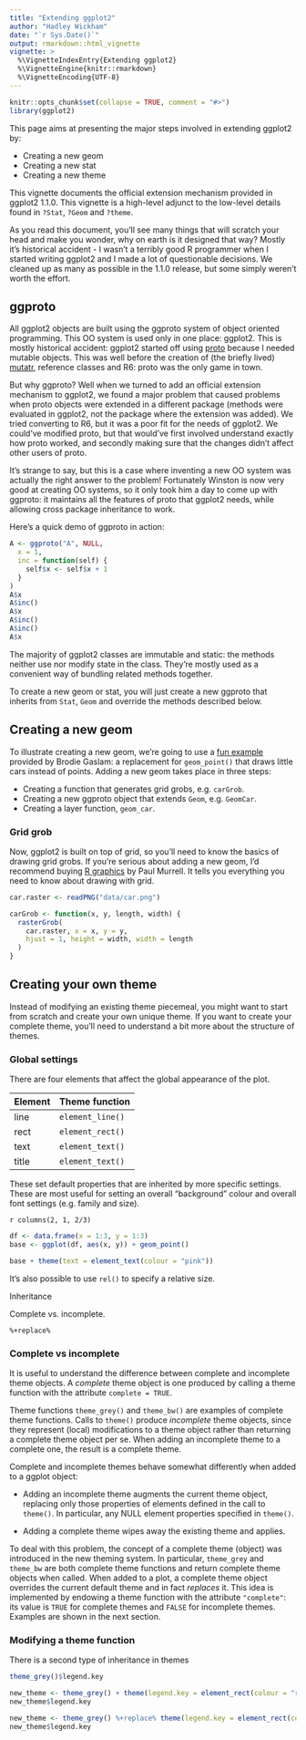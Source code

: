 ```yaml
---
title: "Extending ggplot2"
author: "Hadley Wickham"
date: "`r Sys.Date()`"
output: rmarkdown::html_vignette
vignette: >
  %\VignetteIndexEntry{Extending ggplot2}
  %\VignetteEngine{knitr::rmarkdown}
  %\VignetteEncoding{UTF-8}
---
```


```r
knitr::opts_chunk$set(collapse = TRUE, comment = "#>")
library(ggplot2)
```

This page aims at presenting the major steps involved in extending ggplot2 by:

* Creating a new geom
* Creating a new stat
* Creating a new theme

This vignette documents the official extension mechanism provided in ggplot2 1.1.0. This vignette is a high-level adjunct to the low-level details found in `?Stat`, `?Geom` and `?theme`.

As you read this document, you'll see many things that will scratch your head and make you wonder, why on earth is it designed that way? Mostly it's historical accident - I wasn't a terribly good R programmer when I started writing ggplot2 and I made a lot of questionable decisions. We cleaned up as many as possible in the 1.1.0 release, but some simply weren't worth the effort.

## ggproto

All ggplot2 objects are built using the ggproto system of object oriented programming. This OO system is used only in one place: ggplot2. This is mostly historical accident: ggplot2 started off using [proto](https://cran.r-project.org/web/packages/proto) because I needed mutable objects. This was well before the creation of (the briefly lived) [mutatr](http://vita.had.co.nz/papers/mutatr.html), reference classes and R6: proto was the only game in town.

But why ggproto? Well when we turned to add an official extension mechanism to ggplot2, we found a major problem that caused problems when proto objects were extended in a different package (methods were evaluated in ggplot2, not the package where the extension was added). We tried converting to R6, but it was a poor fit for the needs of ggplot2. We could've modified proto, but that would've first involved understand exactly how proto worked, and secondly making sure that the changes didn't affect other users of proto.

It's strange to say, but this is a case where inventing a new OO system was actually the right answer to the problem! Fortunately Winston is now very good at creating OO systems, so it only took him a day to come up with ggproto: it maintains all the features of proto that ggplot2 needs, while allowing cross package inheritance to work.

Here's a quick demo of ggproto in action:

```r
A <- ggproto("A", NULL,
  x = 1,
  inc = function(self) {
    self$x <- self$x + 1
  }
)
A$x
A$inc()
A$x
A$inc()
A$inc()
A$x
```

The majority of ggplot2 classes are immutable and static: the methods neither use nor modify state in the class. They're mostly used as a convenient way of bundling related methods together.

To create a new geom or stat, you will just create a new ggproto that inherits from `Stat`, `Geom` and override the methods described below.

## Creating a new geom

To illustrate creating a new geom, we're going to use a [fun example](http://stackoverflow.com/questions/22159087) provided by Brodie Gaslam: a replacement for `geom_point()` that draws little cars instead of points. Adding a new geom takes place in three steps:

* Creating a function that generates grid grobs, e.g. `carGrob`.
* Creating a new ggproto object that extends `Geom`, e.g. `GeomCar`.
* Creating a layer function, `geom_car`.

### Grid grob

Now, ggplot2 is built on top of grid, so you'll need to know the basics of drawing grid grobs. If you're serious about adding a new geom, I'd recommend buying [R graphics](http://amzn.com/B00I60M26G) by Paul Murrell. It tells you everything you need to know about drawing with grid.

```R
car.raster <- readPNG("data/car.png")

carGrob <- function(x, y, length, width) {  
  rasterGrob(
    car.raster, x = x, y = y, 
    hjust = 1, height = width, width = length
  )
}
```


## Creating your own theme

Instead of modifying an existing theme piecemeal, you might want to start from scratch and create your own unique theme.
If you want to create your complete theme, you'll need to understand a bit more about the structure of themes.


### Global settings

There are four elements that affect the global appearance of the plot.

Element      | Theme function    | Description
-------------|--------------------------------------------
line         | `element_line()`  | all line elements
rect         | `element_rect()`  | all rectangular elements
text         | `element_text()`  | all text
title        | `element_text()`  | all text in title elements (plot, axes & legend)

These set default properties that are inherited by more specific settings. These are most useful for setting an overall "background" colour and overall font settings (e.g. family and size).

`r columns(2, 1, 2/3)`
```r
df <- data.frame(x = 1:3, y = 1:3)
base <- ggplot(df, aes(x, y)) + geom_point()

base + theme(text = element_text(colour = "pink"))
```

It's also possible to use `rel()` to specify a relative size.

Inheritance

Complete vs. incomplete.

`%+replace%`

### Complete vs incomplete

It is useful to understand the difference between complete and incomplete theme objects. A *complete* theme object is one produced by calling a theme function with the attribute `complete = TRUE`. 

Theme functions `theme_grey()` and `theme_bw()` are examples of complete theme functions. Calls to `theme()` produce *incomplete* theme objects, since they represent (local) modifications to a theme object rather than returning a complete theme object per se. When adding an incomplete theme to a complete one, the result is a complete theme. 

Complete and incomplete themes behave somewhat differently when added to a ggplot object:

* Adding an incomplete theme augments the current theme object, replacing only 
  those properties of elements defined in the call to `theme()`. In particular, 
  any NULL element properties specified in `theme()`.
  
* Adding a complete theme wipes away the existing theme and applies. 

To deal with this problem, the concept of a complete theme (object) was introduced in the new theming system. In particular, `theme_grey` and `theme_bw` are both complete theme functions and return complete theme objects when called. When added to a plot, a complete theme object overrides the current default theme and in fact *replaces* it. This idea is implemented by endowing a theme function with the attribute `"complete"`: its value is `TRUE` for complete themes and `FALSE` for incomplete themes. Examples are shown in the next section.

### Modifying a theme function

There is a second type of inheritance in themes

```r
theme_grey()$legend.key

new_theme <- theme_grey() + theme(legend.key = element_rect(colour = "red"))
new_theme$legend.key

new_theme <- theme_grey() %+replace% theme(legend.key = element_rect(colour = "red"))
new_theme$legend.key
```
